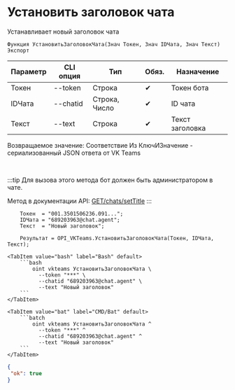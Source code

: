 ﻿---
sidebar_position: 12
---


# Установить заголовок чата
 Устанавливает новый заголовок чата



`Функция УстановитьЗаголовокЧата(Знач Токен, Знач IDЧата, Знач Текст) Экспорт`

  | Параметр | CLI опция | Тип | Обяз. | Назначение |
  |-|-|-|-|-|
  | Токен | --token | Строка | &#x2714; | Токен бота |
  | IDЧата | --chatid | Строка, Число | &#x2714; | ID чата |
  | Текст | --text | Строка | &#x2714; | Текст заголовка |

  
  Возвращаемое значение:   Соответствие Из КлючИЗначение - сериализованный JSON ответа от VK Teams

<br/>

:::tip
Для вызова этого метода бот должен быть администратором в чате.

Метод в документации API: [GET ​​/chats/setTitle](https://teams.vk.com/botapi/#/chats/get_chats_setTitle)
:::
<br/>


```bsl title="Пример использования для 1С:Предприятие/OneScript"
    Токен  = "001.3501506236.091...";
    IDЧата = "689203963@chat.agent";
    Текст  = "Новый заголовок";

    Результат = OPI_VKTeams.УстановитьЗаголовокЧата(Токен, IDЧата, Текст);
```
    

 <Tabs>
  
    <TabItem value="bash" label="Bash" default>
        ```bash
            oint vkteams УстановитьЗаголовокЧата \
              --token "***" \
              --chatid "689203963@chat.agent" \
              --text "Новый заголовок"
        ```
    </TabItem>
  
    <TabItem value="bat" label="CMD/Bat" default>
        ```batch
            oint vkteams УстановитьЗаголовокЧата ^
              --token "***" ^
              --chatid "689203963@chat.agent" ^
              --text "Новый заголовок"
        ```
    </TabItem>
</Tabs>


```json title="Результат"
{
 "ok": true
}
```
